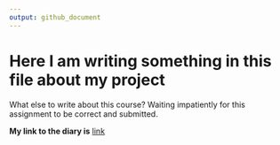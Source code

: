 ```yaml
---
output: github_document
---
```

# Here I am writing something in this file about my project
What else to write about this course? Waiting impatiently for this assignment to be correct and submitted.

**My link to the diary is**
[link]( https://allahtin.github.io/IODS-project/)
 